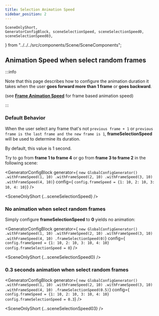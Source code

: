 ```yaml
---
title: Selection Animation Speed
sidebar_position: 2
---
```


    SceneOnlyShort,
    GeneratorConfigBlock, sceneSelectionSpeed, sceneSelectionSpeed0, sceneSelectionSpeed03,
} from "../../../src/components/Scene/SceneComponents";


## Animation Speed when select random frames


:::info

Note that this page describes how to configure the
animation duration it takes when the user **goes forward more than 1 frame** or **goes backward**.

(see **[Frame Animation Speed](frame-animation-speed)** for frame based animation speed)

:::


### Default Behavior

When the user select any frame that's not `previous frame + 1` or `previous frame is the last frame and the new frame is 1`, **frameSelectionSpeed** will be used to determine its duration.

By default, this value is 1 second.

Try to go from **frame 1 to frame 4** or go from **frame 3 to frame 2** in the following scene:

<GeneratorConfigBlock
    generator={
`new GlobalConfigGenerator()
    .withFrameSpeed(1, 10)
    .withFrameSpeed(2, 10)
    .withFrameSpeed(3, 10)
    .withFrameSpeed(4, 10)`}
    config={
`config.frameSpeed = {1: 10, 2: 10, 3: 10, 4: 10}`} />

<SceneOnlyShort {...sceneSelectionSpeed} />


### No animation when select random frames

Simply configure **frameSelectionSpeed** to **0** yields no animation:

<GeneratorConfigBlock
    generator={
        `new GlobalConfigGenerator()
    .withFrameSpeed(1, 10)
    .withFrameSpeed(2, 10)
    .withFrameSpeed(3, 10)
    .withFrameSpeed(4, 10)
    .frameSelectionSpeed(0)`}
    config={
`config.frameSpeed = {1: 10, 2: 10, 3: 10, 4: 10}
config.frameSelectionSpeed = 0`} />

<SceneOnlyShort {...sceneSelectionSpeed0} />


### 0.3 seconds animation when select random frames

<GeneratorConfigBlock
    generator={
        `new GlobalConfigGenerator()
    .withFrameSpeed(1, 10)
    .withFrameSpeed(2, 10)
    .withFrameSpeed(3, 10)
    .withFrameSpeed(4, 10)
    .frameSelectionSpeed(0.5)`}
    config={
        `config.frameSpeed = {1: 10, 2: 10, 3: 10, 4: 10}
config.frameSelectionSpeed = 0.3`} />

<SceneOnlyShort {...sceneSelectionSpeed03} />
